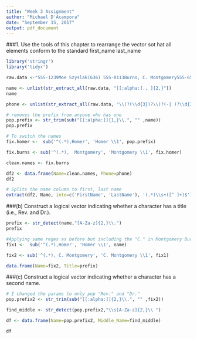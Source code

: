 ---
title: "Week 3 Assignment"
author: "Michael D'Acampora"
date: "September 15, 2017"
output: pdf_document
---


###1. Use the tools of this chapter to rearrange the vector sot hat all elements conform to the standard first_name last_name

```{r}
library('stringr')
library('tidyr')
```

```{r}
raw.data <-"555-1239Moe Szyslak(636) 555-0113Burns, C. Montgomery555-6542Rev. Timothy Lovejoy555 8904Ned Flanders636-555-3226Simpson,Homer5553642Dr. Julius Hibbert"

```

```{r}
name <- unlist(str_extract_all(raw.data, "[[:alpha:]., ]{2,}"))
name

phone <- unlist(str_extract_all(raw.data, "\\(?(\\d{3})?\\)?(-| )?\\d{3}(-| )?\\d{4}"))
```

```{r}
# removes the prefix from anyone who has one
pop.prefix <- str_trim(sub("[[:alpha:]]{1,}\\.", "" ,name))
pop.prefix

```

```{r}
# To switch the names 
fix.homer <-  sub('^(.*),Homer', 'Homer \\1', pop.prefix) 

fix.burns <- sub('^(.*),  Montgomery', 'Montgomery \\1', fix.homer)

clean.names <- fix.burns

df2 <- data.frame(Name=clean.names, Phone=phone)
df2
```

```{r}
# Splits the name column to first, last name 
extract(df2, Name, into=c('FirstName', 'LastName'), '(.*)\\s+([^ ]+)$')
```


###(b) Construct a logical vector indicating whether a character has a title (i.e., Rev. and Dr.).
```{r}

prefix <- str_detect(name,"[A-Za-z]{2,}\\.")
prefix
```

```{r}
#Applying same regex as before but including the "C." in Montgomery Burns
fix1 <-  sub('^(.*),Homer', 'Homer \\1', name) 

fix2 <- sub('^(.*), C. Montgomery', 'C. Montgomery \\1', fix1)

data.frame(Name=fix2, Title=prefix)
```

###(c) Construct a logical vector indicating whether a character has a second name.
```{r}
# I changed the params to only pop "Rev." and "Dr."
pop.prefix2 <- str_trim(sub("[[:alpha:]]{2,}\\.", "" ,fix2))

find_middle <- str_detect(pop.prefix2,"\\s[A-Za-z]{2,}\\ ")

df <- data.frame(Name=pop.prefix2, Middle_Name=find_middle)

df
```















